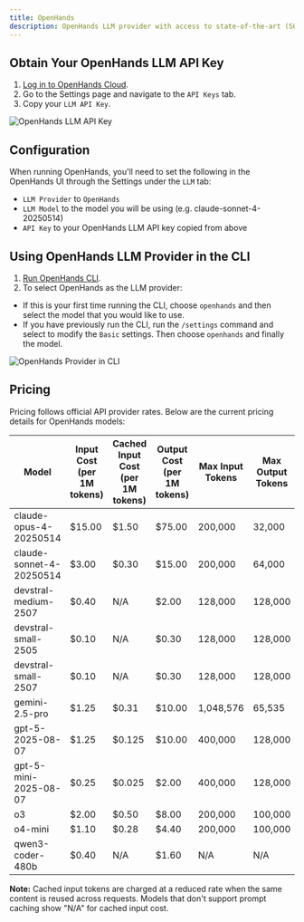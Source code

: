 ```yaml
---
title: OpenHands
description: OpenHands LLM provider with access to state-of-the-art (SOTA) agentic coding models.
---
```


## Obtain Your OpenHands LLM API Key

1. [Log in to OpenHands Cloud](/usage/cloud/openhands-cloud).
2. Go to the Settings page and navigate to the `API Keys` tab.
3. Copy your `LLM API Key`.

![OpenHands LLM API Key](/static/img/openhands-llm-api-key.png)

## Configuration

When running OpenHands, you'll need to set the following in the OpenHands UI through the Settings under the `LLM` tab:
- `LLM Provider` to `OpenHands`
- `LLM Model` to the model you will be using (e.g. claude-sonnet-4-20250514)
- `API Key` to your OpenHands LLM API key copied from above

## Using OpenHands LLM Provider in the CLI

1. [Run OpenHands CLI](/usage/how-to/cli-mode).
2. To select OpenHands as the LLM provider:
  - If this is your first time running the CLI, choose `openhands` and then select the model that you would like to use.
  - If you have previously run the CLI, run the `/settings` command and select to modify the `Basic` settings. Then
    choose `openhands` and finally the model.

![OpenHands Provider in CLI](/static/img/openhands-provider-cli.png)

## Pricing

Pricing follows official API provider rates. Below are the current pricing details for OpenHands models:

| Model | Input Cost (per 1M tokens) | Cached Input Cost (per 1M tokens) | Output Cost (per 1M tokens) | Max Input Tokens | Max Output Tokens |
|-------|----------------------------|-----------------------------------|------------------------------|------------------|-------------------|
| claude-opus-4-20250514 | $15.00 | $1.50 | $75.00 | 200,000 | 32,000 |
| claude-sonnet-4-20250514 | $3.00 | $0.30 | $15.00 | 200,000 | 64,000 |
| devstral-medium-2507 | $0.40 | N/A | $2.00 | 128,000 | 128,000 |
| devstral-small-2505 | $0.10 | N/A | $0.30 | 128,000 | 128,000 |
| devstral-small-2507 | $0.10 | N/A | $0.30 | 128,000 | 128,000 |
| gemini-2.5-pro | $1.25 | $0.31 | $10.00 | 1,048,576 | 65,535 |
| gpt-5-2025-08-07 | $1.25 | $0.125 | $10.00 | 400,000 | 128,000 |
| gpt-5-mini-2025-08-07 | $0.25 | $0.025 | $2.00 | 400,000 | 128,000 |
| o3 | $2.00 | $0.50 | $8.00 | 200,000 | 100,000 |
| o4-mini | $1.10 | $0.28 | $4.40 | 200,000 | 100,000 |
| qwen3-coder-480b | $0.40 | N/A | $1.60 | N/A | N/A |

**Note:** Cached input tokens are charged at a reduced rate when the same content is reused across requests. Models that don't support prompt caching show "N/A" for cached input cost.
